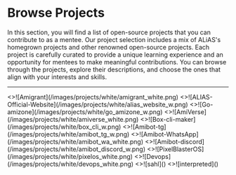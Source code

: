 
# Browse Projects

In this section, you will find a list of open-source projects that you can contribute to as a mentee.
Our project selection includes a mix of ALiAS's homegrown projects and other renowned open-source projects.
Each project is carefully curated to provide a unique learning experience and an opportunity for mentees to make meaningful contributions.
You can browse through the projects, explore their descriptions, and choose the ones that align with your interests and skills.

---

<Cards num={2}>
  <Card image arrow title="Amigrant" href="/projects/amigrant">
    <>![Amigrant](/images/projects/white/amigrant_white.png)</>
  </Card>
  <Card image arrow title="ALIAS Official Website" href="/projects/alias-website">
    <>![ALIAS-Official-Website](/images/projects/white/alias_website_w.png)</>
  </Card>
  <Card
    image
    arrow
    title="Go-amizone"
    href="/projects/go-amizone"
  >
    <>![Go-amizone](/images/projects/white/go_amizone_w.png)</>
  </Card>
  <Card
    image
    arrow
    title="AmiVerse"
    href="/projects/amiverse"
  >
    <>![AmiVerse](/images/projects/white/amiverse_white.png)</>
  </Card>
  <Card
    image
    arrow
    title="Box-cli-maker"
    href="/projects/box-cli-maker"
  >
    <>![Box-cli-maker](/images/projects/white/box_cli_w.png)</>
  </Card>
  <Card
    image
    arrow
    title="Amibot-tg"
    href="/projects/amibot-telegram"
  >
    <>![Amibot-tg](/images/projects/white/amibot_tg_w.png)</>
  </Card>
  <Card
    image
    arrow
    title="Amibot-WhatsApp"
    href="/projects/amibot-whatsapp"
  >
    <>![Amibot-WhatsApp](/images/projects/white/amibot_wa_white.png)</>
  </Card>
  <Card image arrow title="Amibot-discord" href="/projects/amibot-discord">
    <>![Amibot-discord](/images/projects/white/amibot_discord_w.png)</>
  </Card>
  <Card
    image
    arrow
    title="PixelBlasterOS"
    href="/projects/pixelblasteros"
  >
    <>![PixelBlasterOS](/images/projects/white/pixelos_white.png)</>
  </Card>
  <Card image arrow title="DevOps Track" href="/projects/devops">
    <>![Devops](/images/projects/white/devops_white.png)</>
  </Card>

  <Card image arrow title="Sahl" href="/projects/sahl">
    <>![sahl]()</>
  </Card>
   <Card image arrow title="Interpreted" href="/projects/interpreted">
    <>![interpreted]()</>
  </Card>
  
</Cards>
